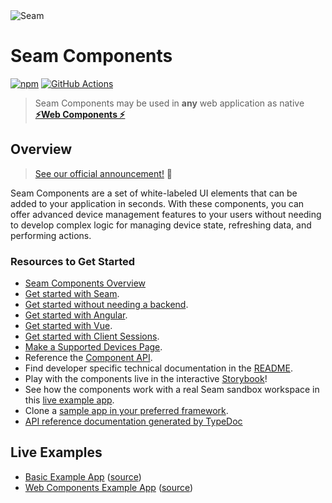 
<style>
  {`
  .logo {
      width: 200px;
      margin-top: 40px;
      margin-bottom: 40px;
    }
  `}
</style>

<Meta title='Seam React Components' />

<img src={seamWordmarkS} alt='Seam' className='logo' />

# Seam Components

[![npm](https://img.shields.io/npm/v/@seamapi/react.svg)](https://www.npmjs.com/package/@seamapi/react)
[![GitHub Actions](https://github.com/seamapi/react/actions/workflows/check.yml/badge.svg)](https://github.com/seamapi/react/actions/workflows/check.yml)

> Seam Components may be used in **any** web application as native **[⚡Web Components ⚡](https://github.com/seamapi/react#with-native-web-components)**

## Overview

> [See our official announcement!](https://www.seam.co/blog/Introducing-Seam-Components_ce7e8985-2fe6-4780-8c60-055b34daee55) 🎉

Seam Components are a set of white-labeled UI elements that can be added to your application in seconds.
With these components, you can offer advanced device management features to your users without needing to develop complex logic for managing device state,
refreshing data, and performing actions.

### Resources to Get Started

- [Seam Components Overview](https://docs.seam.co/latest/seam-components/overview)
- [Get started with Seam](https://www.seam.co/).
- [Get started without needing a backend](https://docs.seam.co/latest/seam-components/get-started-with-client-side-components).
- [Get started with Angular](https://docs.seam.co/latest/seam-components/overview/angular).
- [Get started with Vue](https://docs.seam.co/latest/seam-components/overview/vue).
- [Get started with Client Sessions](https://docs.seam.co/latest/seam-components/get-started-with-react-components-and-client-session-tokens).
- [Make a Supported Devices Page](https://docs.seam.co/latest/seam-components/make-a-supported-devices-page).
- Reference the [Component API](https://docs.seam.co/latest/seam-components/react-components).
- Find developer specific technical documentation in the [README](https://github.com/seamapi/react/).
- Play with the components live in the interactive [Storybook](https://react.seam.co/)!
- See how the components work with a real Seam sandbox workspace in this [live example app](https://react.seam.co/examples/basic/).
- Clone a [sample app in your preferred framework](https://github.com/seamapi/seam-components-sample-apps).
- <a href='/api-docs/'>API reference documentation generated by TypeDoc</a>

## Live Examples

- <a href='/examples/basic/'>Basic Example App</a>
  ([source](https://github.com/seamapi/react/tree/main/examples/basic/))
- <a href='/examples/web-components/'>Web Components Example App</a>
  ([source](https://github.com/seamapi/react/tree/main/examples/web-components/))

